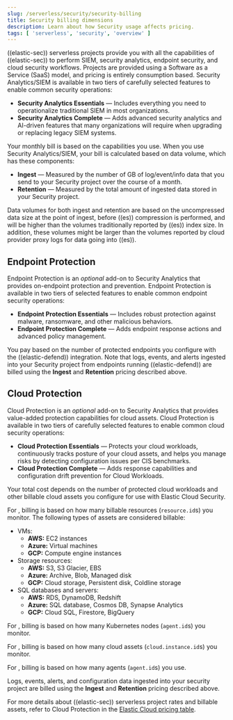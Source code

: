 ```yaml
---
slug: /serverless/security/security-billing
title: Security billing dimensions
description: Learn about how Security usage affects pricing.
tags: [ 'serverless', 'security', 'overview' ]
---
```


((elastic-sec)) serverless projects provide you with all the capabilities of ((elastic-sec)) to perform SIEM, security analytics, endpoint security, and cloud security workflows. Projects are provided using a Software as a Service (SaaS) model, and pricing is entirely consumption based. Security Analytics/SIEM is available in two tiers of carefully selected features to enable common security operations:

* **Security Analytics Essentials** — Includes everything you need to operationalize traditional SIEM in most organizations.
* **Security Analytics Complete** — Adds advanced security analytics and AI-driven features that many organizations will require when upgrading or replacing legacy SIEM systems.

Your monthly bill is based on the capabilities you use. When you use Security Analytics/SIEM, your bill is calculated based on data volume, which has these components:

* **Ingest** — Measured by the number of GB of log/event/info data that you send to your Security project over the course of a month.
* **Retention** — Measured by the total amount of ingested data stored in your Security project.

Data volumes for both ingest and retention are based on the uncompressed data size at the point of ingest, before ((es)) compression is performed, and will be higher than the volumes traditionally reported by ((es)) index size. In addition, these volumes might be larger than the volumes reported by cloud provider proxy logs for data going into ((es)).

## Endpoint Protection

Endpoint Protection is an _optional_ add-on to Security Analytics that provides on-endpoint protection and prevention. Endpoint Protection is available in two tiers of selected features to enable common endpoint security operations:
* **Endpoint Protection Essentials** — Includes robust protection against malware, ransomware, and other malicious behaviors.
* **Endpoint Protection Complete** — Adds endpoint response actions and advanced policy management.

You pay based on the number of protected endpoints you configure with the ((elastic-defend)) integration. Note that logs, events, and alerts ingested into your Security project from endpoints running ((elastic-defend)) are billed using the **Ingest** and **Retention** pricing described above. 

## Cloud Protection

Cloud Protection is an _optional_ add-on to Security Analytics that provides value-added protection capabilities for cloud assets. Cloud Protection is available in two tiers of carefully selected features to enable common cloud security operations:
* **Cloud Protection Essentials** — Protects your cloud workloads, continuously tracks posture of your cloud assets, and helps you manage risks by detecting configuration issues per CIS benchmarks.
* **Cloud Protection Complete** — Adds response capabilities and configuration drift prevention for Cloud Workloads.

Your total cost depends on the number of protected cloud workloads and other billable cloud assets you configure for use with Elastic Cloud Security. 

For <DocLink slug="/serverless/security/cspm" text="CSPM"/>, billing is based on how many billable resources (`resource.id`s) you monitor. The following types of assets are considered billable:

- VMs:
    - **AWS:** EC2 instances
    - **Azure:** Virtual machines
    - **GCP:** Compute engine instances
- Storage resources:
    - **AWS:** S3, S3 Glacier, EBS 
    - **Azure:** Archive, Blob, Managed disk
    - **GCP:** Cloud storage, Persistent disk, Coldline storage 
- SQL databases and servers: 
    - **AWS:** RDS, DynamoDB, Redshift
    - **Azure:** SQL database, Cosmos DB, Synapse Analytics
    - **GCP:** Cloud SQL, Firestore, BigQuery

For <DocLink slug="/serverless/security/kspm" text="KSPM"/>, billing is based on how many Kubernetes nodes (`agent.id`s) you monitor.

For <DocLink slug="/serverless/security/vuln-management-overview" text="CNVM"/>, billing is based on how many cloud assets (`cloud.instance.id`s) you monitor.

For <DocLink slug="/serverless/security/d4c-overview" text="D4C"/>, billing is based on how many agents (`agent.id`s) you use.

Logs, events, alerts, and configuration data ingested into your security project are billed using the **Ingest** and **Retention** pricing described above.

For more details about ((elastic-sec)) serverless project rates and billable assets, refer to Cloud Protection in the [Elastic Cloud pricing table](https://cloud.elastic.co/cloud-pricing-table?productType=serverless&project=security).
